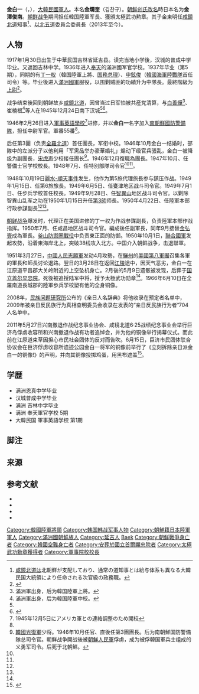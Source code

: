 {{Infobox officeholder
| birthname = 金白一
| nickname=
| image = General Kim Baik-Il.jpg
| width = 200px | caption = 
| nationality =
| ethnicity = 
| office = 
| term_start = 
| term_end = 
| 1blankname = 
| 1namedata = 
| predecessor = 
| successor = 
| birth_date= 1917年1月30日
| birth_place = {{ROC-1912|吉林省}}[[延吉县|延吉县]]
| death_date = {{death date and age|1951|3|28|1917|1|30|df=y}}{{KIA}}
| death_place = {{ROK-1948|short=yes}}[[江原道_(南)|江原道]][[平昌郡|平昌郡]][[大关岭|大关岭]]附近
| nationality = {{JPN-EMP}}（1917－1945）<br>{{ROK-1948}}（1948－1951）
| allegiance = {{Army|Manchukuo}}<br />{{ROKA}}
| serviceyears = 1937－1945（滿洲國軍）<br />1948－1951（大韓民國陸軍）
| rank = {{flagicon image|Senior Lieutenant rank insignia (Manchukuo).png}}[[上尉|上尉]]（[[滿洲國軍|滿洲國軍]]）<br />{{flagicon image|중장.JPG}}[[中将|中将]]（[[大韓民國陸軍|大韓民國陸軍]]）
| commands={{Link-en|大韓民國第1軍|I Corps (South Korea)|韓國第1軍}}
| unit=
| battles= [[朝鲜战争|朝鲜战争]]
| awards=[[太极武功勋章|太极武功勋章]]（追授）
| relations=
| spouse = 
| children     = 
| profession = 
| religion = 
| signature = 
| party = 
}}
<!-- 檔案不存在 [[File:General_Kim-Baekil.jpg|thumb]] -->
'''金白一'''（{{lang-ko|'''김백일'''}}，{{bd|1917年|1月30日|1951年|3月28日|catIdx=Kim}}），[[大韓民國|大韓民國]][[軍人|軍人]]。本名'''金爛奎'''（김찬규）。[[朝鮮日佔時期|朝鲜]][[创氏改名|创氏改名]]時日本名为'''金澤俊南'''。[[朝鲜战争|朝鲜战争]]期间担任韓国陸軍{{Link-en|大韓民國第1軍|I Corps (South Korea)|第1軍}}军長、獲頒太極武功勲章。其子金東明任[[咸鏡北道|咸鏡北道]]知事<ref group="†">[[咸鏡北道|咸鏡北道]]は北朝鮮が支配しており、通常の道知事とは給与体系も異なる大韓民国大統領により任命される次官級の政務職。</ref>、[[以北五道|以北五道]]委員会委員長（2013年至今）。

== 人物 ==
1917年1月30日出生于中華民国吉林省延吉县。读完当地小学後，汉城的普成中学毕业。又返回吉林中学。1936年进入[[奉天|奉天]]的滿洲國军官学校。1937年毕业（第5期），同期的有[[丁一权|丁一权]]（韓国陸軍上將、[[韩国总理|国務总理]]）、[[申鉉俊|申鉉俊]]（[[韓國海軍陸戰隊|韓國海軍陸戰隊]]首任司令）等。毕业後进入[[滿洲國軍|滿洲國軍]]服役，以围剿贼匪的功績升为中隊長。最終階級为[[上尉|上尉]]<ref name=sasaki>{{cite book | author = 佐々木春隆 | title = 朝鮮戦争／韓国編 上巻 | edition = 再版 | pages =}}</ref>。

战争结束後回到朝鲜故乡[[咸鏡北道|咸鏡北道]]，因曾当过日军怕被共産党清算，与[[白善燁|白善燁]]<ref group="†">滿洲軍出身，后为韓国陸軍上將。</ref>、崔楠根<ref group="†">滿洲軍出身，后为韓国陸軍中校。</ref>等人在1945年12月24日南下汉城<ref name=sasaki/><ref name=pek>{{cite book | author = 白善燁 | title = 若き将軍の朝鮮戦争 | edition = 第1刷 | pages =}}</ref>。

1946年2月26日进入[[陸軍士官學校_(韓國)|軍事英語學校]]<ref group="†">1945年12月5日にアメリカ軍との連絡調整のため開校</ref>进修，并以'''金白一'''名字加入[[南朝鮮國防警備隊|南朝鮮國防警備隊]]，担任中尉军官。軍番55番<ref name=pek/>。

后任第3團（负责[[全羅北道|全羅北道]]）首任團長，军衔中校。1946年10月金白一结婚时，部隊中的左派分子以他利用「军需品举办豪華婚礼」煽动下级官兵骚乱，金白一被降级为副團長，[[宋虎声|宋虎声]]少校接任團长<ref group="†">[[韓國光復軍|韓國光復軍]]少将。1946年10月任官、直後任第3團團長。后为南朝鮮国防警備隊总司令官。朝鮮战争開战後被[[朝鮮人民軍|朝鮮人民軍]]俘虏，成为被俘韓国軍兵士组成的义勇军司令。后死于北朝鮮。</ref>。1946年12月復職為團長。1947年10月、任警備士官学校校長。1948年7月、任特別部隊司令官<ref name=sasaki/><ref name=pek/>。

1948年10月19日[[麗水-順天事件|麗水-順天事件]]发生，他作为第5旅代理旅長参与鎮压作战。1949年1月15日、任第6旅旅長。1949年6月5日、任甕津地区战斗司令官。1949年7月1日、任步兵学校首任校長。1949年9月28日、任[[智異山|智異山]]地区战斗司令官。以剿除智異山乱军之功在1950年1月15日升任[[大韓民國第3步兵師|第3師]]师長。1950年4月22日、任陸軍本部行政参謀副長<ref name=sasaki/><ref name=pek/>。

[[朝鲜战争|朝鲜战争]]爆发时，代理正在美国进修的丁一权为作战参謀副長，负责陸軍本部作战指挥。1950年7月、任咸昌地区战斗司令官。{{Link-en|大韓民國第1軍|I Corps (South Korea)}}編成後任副軍長，同年9月接替[[金弘壹|金弘壹]]成為軍長。[[釜山環型防禦圈|釜山防禦圈戰役]]中负责東正面的防御。1950年10月1日，[[聯合國軍|聯合國軍]]发起攻勢，沿着東海岸北上，突破38线攻入北方。中国介入朝鲜战争，击退聯軍。

1951年3月27日，[[中國人民志願軍|中國人民志願軍]]发动4月攻勢，在[[驪州郡|驪州]]的[[美國第八軍團|美國第八軍團]]召集各軍的軍長和師長讨论退路。翌日的3月28日在返回[[江陵市|江陵]]途中，因天气恶劣，金白一在江原道平昌郡大关岭附近的上空坠机身亡。2月後的5月9日遗骸被发现，后葬于[[国立首尔显忠院|国立首尔显忠院]]。死後被追授陆军中将，授予太極武功勋章<ref name=sasaki/>。1966年6月10日在全羅南道長城郡的陸軍歩兵学校塑有他的全身铜像。

2008年，[[民族问题研究所|民族问题研究所]]公布的《亲日人名辞典》将他收录在预定者名单中，2009年被亲日反民族行为真相查明委员会收录在发表的“亲日反民族行为者”704人名单中。

2011年5月27日兴南撤退作战纪念事业协会、咸镜北道6·25战绩纪念事业会举行巨济岛俘虏收容所和兴南撤退作战有功者追悼会，并为他的铜像举行揭幕仪式。而此前在江原道束草因担心市民社会团体的反对而告吹。6月15日，巨济市民团体联合协议会在巨济俘虏收容所遗迹公园金白一将军的铜像前举行了《立刻拆除亲日派金白一的铜像!》的声明，并向其铜像投掷鸡蛋，用黑布遮盖<ref>{{Cite web | author =  | date = 2013-05-16 | url = http://www.yonhapnews.co.kr/society/2013/05/16/0701000000AKR20130516074901052.HTML | title = "김백일 동상 철거 말라" 항소심도 원고 승소(종합) | language = ko | publisher = 聯合ニュース | accessdate = 2013-05-31 | archive-date = 2019-07-01 | archive-url = https://web.archive.org/web/20190701075753/https://www.yna.co.kr/view/AKR20130516074901052 | dead-url = no }}</ref>。

== 学歴 ==
*满洲恩真中学毕业
*汉城普成中学毕业
*满洲 吉林中学毕业
*满洲 奉天軍官学校 5期
*大韓民国 軍事英語学校 第1期

== 脚注 ==
<div class="references-small">
{{Reflist}}
<references group="†" />
</div>

== 来源 ==
{{Reflist|2}}

== 参考文献 ==
{{Refbegin}}
*{{citation | author = 佐々木春隆 | title = 朝鮮戦争 韓国編 上・中・下巻 | year = 1977 | publisher = [[原書房|原書房]] | isbn = }}
*{{citation | author = 白善燁 | title = 若き将軍の朝鮮戦争 | year = 2000 | publisher = [[草思社|草思社]] | isbn = 4-7942-0974-6}}
*{{Cite web | author =  | date = 2011-07-22 | url = http://news.searchina.ne.jp/disp.cgi?y=2011&d=0722&f=national_0722_006.shtml | title = 【朝鮮戦争功臣の銅像、「親日派の銅像は撤去すべき」＝韓国市民団体 | language = ja | publisher = Searchina | accessdate = 2013-05-31 | archive-date = 2014-04-30 | archive-url = https://web.archive.org/web/20140430033654/http://news.searchina.ne.jp/disp.cgi?y=2011&d=0722&f=national_0722_006.shtml | dead-url = no }}
*{{Cite web | author =  | date = 2013-05-16 | url = http://www.yonhapnews.co.kr/society/2013/05/16/0701000000AKR20130516074901052.HTML | title = "김백일 동상 철거 말라" 항소심도 원고 승소(종합) | language = ko | publisher = 聯合ニュース | accessdate = 2013-05-31 | archive-date = 2019-07-01 | archive-url = https://web.archive.org/web/20190701075753/https://www.yna.co.kr/view/AKR20130516074901052 | dead-url = no }}
{{Refend}}

{{DEFAULTSORT:Kim}}
[[Category:韓國陸軍將領|Category:韓國陸軍將領]]
[[Category:韩国韩战军事人物|Category:韩国韩战军事人物]]
[[Category:朝鮮籍日本陸軍軍人|Category:朝鮮籍日本陸軍軍人]]
[[Category:滿洲國朝鮮族人|Category:滿洲國朝鮮族人]]
[[Category:延吉人|Category:延吉人]]
[[Category:金姓|Baek]]
[[Category:朝鮮戰爭身亡者|Category:朝鮮戰爭身亡者]]
[[Category:韓國空難身亡者|Category:韓國空難身亡者]]
[[Category:安葬於國立首爾顯忠院者|Category:安葬於國立首爾顯忠院者]]
[[Category:太極武功勳章獲得者|Category:太極武功勳章獲得者]]
[[Category:軍事院校校長|Category:軍事院校校長]]